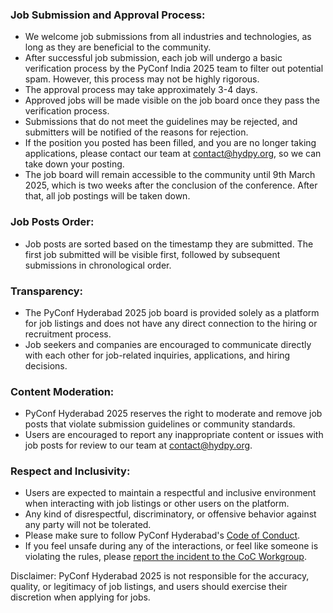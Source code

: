 ### Job Submission and Approval Process:

- We welcome job submissions from all industries and technologies, as long as they are beneficial to the community.
- After successful job submission, each job will undergo a basic verification process by the PyConf India 2025 team to filter out potential spam. However, this process may not be highly rigorous.
- The approval process may take approximately 3-4 days.
- Approved jobs will be made visible on the job board once they pass the verification process.
- Submissions that do not meet the guidelines may be rejected, and submitters will be notified of the reasons for rejection.
- If the position you posted has been filled, and you are no longer taking applications, please contact our team at [contact@hydpy.org](mailto:contact@hydpy.org), so we can take down your posting.
- The job board will remain accessible to the community until 9th March 2025, which is two weeks after the conclusion of the conference. After that, all job postings will be taken down.

### Job Posts Order:

- Job posts are sorted based on the timestamp they are submitted. The first job submitted will be visible first, followed by subsequent submissions in chronological order.

### Transparency:

- The PyConf Hyderabad 2025 job board is provided solely as a platform for job listings and does not have any direct connection to the hiring or recruitment process.
- Job seekers and companies are encouraged to communicate directly with each other for job-related inquiries, applications, and hiring decisions.

### Content Moderation:

- PyConf Hyderabad 2025 reserves the right to moderate and remove job posts that violate submission guidelines or community standards.
- Users are encouraged to report any inappropriate content or issues with job posts for review to our team at [contact@hydpy.org](mailto:contact@hydpy.org).

### Respect and Inclusivity:

- Users are expected to maintain a respectful and inclusive environment when interacting with job listings or other users on the platform.
- Any kind of disrespectful, discriminatory, or offensive behavior against any party will not be tolerated.
- Please make sure to follow PyConf Hyderabad's [Code of Conduct](/code-of-conduct/).
- If you feel unsafe during any of the interactions, or feel like someone is violating the rules, please [report the incident to the CoC Workgroup](/reporting-guide/).

Disclaimer: PyConf Hyderabad 2025 is not responsible for the accuracy, quality, or legitimacy of job listings, and users should exercise their discretion when applying for jobs.
